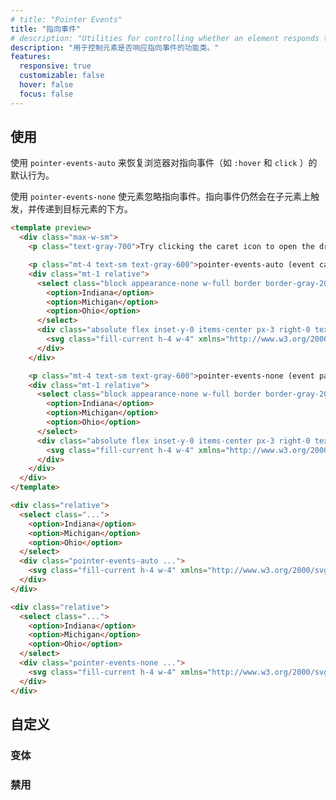 ```yaml
---
# title: "Pointer Events"
title: "指向事件"
# description: "Utilities for controlling whether an element responds to pointer events."
description: "用于控制元素是否响应指向事件的功能类。"
features:
  responsive: true
  customizable: false
  hover: false
  focus: false
---
```




<!-- ## Usage -->
## 使用

<!-- Use `pointer-events-auto` to revert to the default browser behavior for pointer events (like `:hover` and `click`). -->

<!-- Use `pointer-events-none` to make an element ignore pointer events. The pointer events will still trigger on child elements and pass-through to elements that are "beneath" the target. -->
使用 `pointer-events-auto` 来恢复浏览器对指向事件（如 `:hover` 和 `click` ）的默认行为。

使用 `pointer-events-none` 使元素忽略指向事件。指向事件仍然会在子元素上触发，并传递到目标元素的下方。

```html purple
<template preview>
  <div class="max-w-sm">
    <p class="text-gray-700">Try clicking the caret icon to open the dropdown</p>

    <p class="mt-4 text-sm text-gray-600">pointer-events-auto (event captured)</p>
    <div class="mt-1 relative">
      <select class="block appearance-none w-full border border-gray-200 text-gray-700 py-3 px-4 pr-8 rounded leading-tight focus:outline-none focus:bg-white focus:border-gray-500">
        <option>Indiana</option>
        <option>Michigan</option>
        <option>Ohio</option>
      </select>
      <div class="absolute flex inset-y-0 items-center px-3 right-0 text-gray-700 bg-purple-300 rounded-r pointer-events-auto">
        <svg class="fill-current h-4 w-4" xmlns="http://www.w3.org/2000/svg" viewBox="0 0 20 20"><path d="M9.293 12.95l.707.707L15.657 8l-1.414-1.414L10 10.828 5.757 6.586 4.343 8z"></path></svg>
      </div>
    </div>

    <p class="mt-4 text-sm text-gray-600">pointer-events-none (event passes through)</p>
    <div class="mt-1 relative">
      <select class="block appearance-none w-full border border-gray-200 text-gray-700 py-3 px-4 pr-8 rounded leading-tight focus:outline-none focus:bg-white focus:border-gray-500">
        <option>Indiana</option>
        <option>Michigan</option>
        <option>Ohio</option>
      </select>
      <div class="absolute flex inset-y-0 items-center px-3 right-0 text-gray-700 bg-purple-300 rounded-r pointer-events-none">
        <svg class="fill-current h-4 w-4" xmlns="http://www.w3.org/2000/svg" viewBox="0 0 20 20"><path d="M9.293 12.95l.707.707L15.657 8l-1.414-1.414L10 10.828 5.757 6.586 4.343 8z"></path></svg>
      </div>
    </div>
  </div>
</template>

<div class="relative">
  <select class="...">
    <option>Indiana</option>
    <option>Michigan</option>
    <option>Ohio</option>
  </select>
  <div class="pointer-events-auto ...">
    <svg class="fill-current h-4 w-4" xmlns="http://www.w3.org/2000/svg" viewBox="0 0 20 20"><path d="M9.293 12.95l.707.707L15.657 8l-1.414-1.414L10 10.828 5.757 6.586 4.343 8z"></path></svg>
  </div>
</div>

<div class="relative">
  <select class="...">
    <option>Indiana</option>
    <option>Michigan</option>
    <option>Ohio</option>
  </select>
  <div class="pointer-events-none ...">
    <svg class="fill-current h-4 w-4" xmlns="http://www.w3.org/2000/svg" viewBox="0 0 20 20"><path d="M9.293 12.95l.707.707L15.657 8l-1.414-1.414L10 10.828 5.757 6.586 4.343 8z"></path></svg>
  </div>
</div>
```

<!-- ## Customizing -->
## 自定义

<!-- ### Variants -->
### 变体

<Variants plugin="pointerEvents" name="pointer event" />

<!-- ### Disabling -->
### 禁用

<Disabling plugin="pointerEvents" name="pointer event" />
